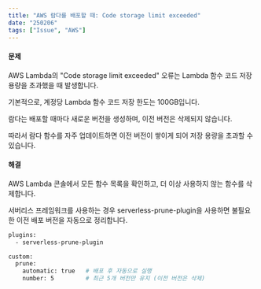 ```yaml
---
title: "AWS 람다를 배포할 때: Code storage limit exceeded"
date: "250206"
tags: ["Issue", "AWS"]
---
```


#### 문제

AWS Lambda의 "Code storage limit exceeded" 오류는 Lambda 함수 코드 저장 용량을 초과했을 때 발생합니다.

기본적으로, 계정당 Lambda 함수 코드 저장 한도는 100GB입니다.

람다는 배포할 때마다 새로운 버전을 생성하며, 이전 버전은 삭제되지 않습니다.

따라서 람다 함수를 자주 업데이트하면 이전 버전이 쌓이게 되어 저장 용량을 초과할 수 있습니다.

#### 해결

AWS Lambda 콘솔에서 모든 함수 목록을 확인하고, 더 이상 사용하지 않는 함수를 삭제합니다.

서버리스 프레임워크를 사용하는 경우 serverless-prune-plugin을 사용하면 불필요한 이전 배포 버전을 자동으로 정리합니다.

```bash
plugins:
  - serverless-prune-plugin

custom:
  prune:
    automatic: true   # 배포 후 자동으로 실행
    number: 5         # 최근 5개 버전만 유지 (이전 버전은 삭제)
```
